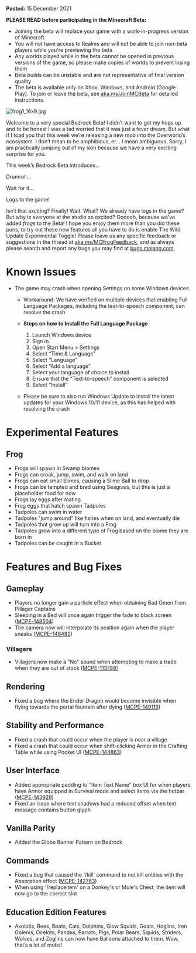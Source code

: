 **Posted:** 15 December 2021

**PLEASE READ before participating in the Minecraft Beta:**

-   Joining the beta will replace your game with a work-in-progress version of Minecraft
-   You will not have access to Realms and will not be able to join non-beta players while you're previewing the beta
-   Any worlds played while in the beta cannot be opened in previous versions of the game, so please make copies of worlds to prevent losing them
-   Beta builds can be unstable and are not representative of final version quality
-   The beta is available only on Xbox, Windows, and Android (Google Play). To join or leave the beta, see [aka.ms/JoinMCBeta](https://aka.ms/JoinMCBeta) for detailed instructions.

![frog1_16x9.jpg](https://feedback.minecraft.net/hc/article_attachments/4416586449165/frog1_16x9.jpg)

Welcome to a very special Bedrock Beta! I didn’t want to get my hops up and to be honest I was a tad worried that it was just a fever dream. But what if I toad you that this week we’re releasing a new mob into the Overworld’s ecosystem. I don’t mean to be amphibious, er… I mean ambiguous. Sorry, I am practically jumping out of my skin because we have a very exciting surprise for you.

This week’s Bedrock Beta introduces…

Drumroll…

Wait for it…

Logs to the game!

Isn’t that exciting? Finally! Wait. What? We already have logs in the game? But why is everyone at the studio so excited? Oooooh, because we’ve added _frogs_ to the Beta! I hope you enjoy them more than you did these puns, to try out these new features all you have to do is enable The Wild Update Experimental Toggle! Please leave us any specific feedback or suggestions in the thread at [aka.ms/MCFrogFeedback](https://aka.ms/MCFrogFeedback), and as always please search and report any bugs you may find at [bugs.mojang.com](http://bugs.mojang.com/).

# **Known Issues**

-   The game may crash when opening Settings on some Windows devices
    -   Workaround: We have verified on multiple devices that enabling Full Language Packages, including the text-to-speech component, can resolve the crash
    -   **Steps on how to Install the Full Language Package**
        
        1.  Launch Windows device
        2.  Sign in
        3.  Open Start Menu \> Settings
        4.  Select “Time & Language”
        5.  Select “Language”
        6.  Select “Add a language”
        7.  Select your language of choice to install
        8.  Ensure that the “Text-to-speech” component is selected
        9.  Select “Install”
    -   Please be sure to also run Windows Update to install the latest updates for your Windows 10/11 device, as this has helped with resolving the crash

# **Experimental Features**

## **Frog**

-   Frogs will spawn in Swamp biomes
-   Frogs can croak, jump, swim, and walk on land
-   Frogs can eat small Slimes, causing a Slime Ball to drop
-   Frogs can be tempted and bred using Seagrass, but this is just a placeholder food for now
-   Frogs lay eggs after mating
-   Frog eggs that hatch spawn Tadpoles
-   Tadpoles can swim in water
-   Tadpoles "jump around" like fishes when on land, and eventually die
-   Tadpoles that grow up will turn into a Frog
-   Tadpoles grow into a different type of Frog based on the biome they are born in
-   Tadpoles can be caught in a Bucket

# **Features and Bug Fixes**

## **Gameplay**

-   Players no longer gain a particle effect when obtaining Bad Omen from Pillager Captains
-   Sleeping in a Bed will once again trigger the fade to black screen ([MCPE-148504](https://bugs.mojang.com/browse/MCPE-148504))
-   The camera now will interpolate its position again when the player sneaks ([MCPE-148482](https://bugs.mojang.com/browse/MCPE-148482))

### **Villagers**

-   Villagers now make a "No" sound when attempting to make a trade when they are out of stock ([MCPE-113788)](https://bugs.mojang.com/browse/MCPE-113788)

## **Rendering**

-   Fixed a bug where the Ender Dragon would become invisible when flying towards the portal fountain after dying ([MCPE-149119](https://bugs.mojang.com/browse/MCPE-149119))

## **Stability and Performance**

-   Fixed a crash that could occur when the player is near a village
-   Fixed a crash that could occur when shift-clicking Armor in the Crafting Table while using Pocket UI ([MCPE-144863](https://bugs.mojang.com/browse/MCPE-144863))

## **User Interface**

-   Added appropriate padding to "Item Text Name" box UI for when players have Armor equipped in Survival mode and select items via the hotbar ([MCPE-143928](https://bugs.mojang.com/browse/MCPE-143928))
-   Fixed an issue where text shadows had a reduced offset when text message contains button glyph

## **Vanilla Parity**

-   Added the Globe Banner Pattern on Bedrock

## **Commands**

-   Fixed a bug that caused the '/kill' command to not kill entities with the Absorption effect ([MCPE-142763](https://bugs.mojang.com/browse/MCPE-142763))
-   When using '/replaceitem' on a Donkey's or Mule's Chest, the item will now go to the correct slot

## **Education Edition Features**

-   Axolotls, Bees, Boats, Cats, Dolphins, Glow Squids, Goats, Hoglins, Iron Golems, Ocelots, Pandas, Parrots, Pigs, Polar Bears, Squids, Striders, Wolves, and Zoglins can now have Balloons attached to them. Wow, that’s a lot of mobs!

